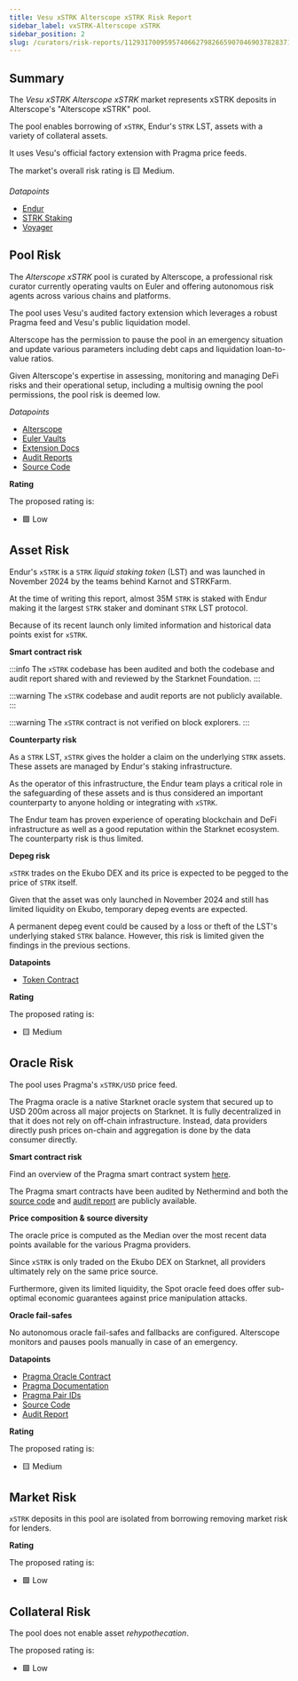 ```yaml
---
title: Vesu xSTRK Alterscope xSTRK Risk Report
sidebar_label: vxSTRK-Alterscope xSTRK
sidebar_position: 2
slug: /curators/risk-reports/1129317009595740662798266590704690378283717359139782594834794341553978002262/xstrk
---
```




## Summary

The *Vesu xSTRK Alterscope xSTRK* market represents xSTRK deposits in Alterscope's "Alterscope xSTRK" pool.

The pool enables borrowing of `xSTRK`, Endur's `STRK` LST, assets with a variety of collateral assets. 

It uses Vesu's official factory extension with Pragma price feeds.

The market's overall risk rating is 🟨 Medium.

*Datapoints*

- [Endur](https://app.endur.fi/)
- [STRK Staking](https://dashboard.endur.fi/)
- [Voyager](https://voyager.online/contract/0x028d709c875c0ceac3dce7065bec5328186dc89fe254527084d1689910954b0a)


## Pool Risk

The *Alterscope xSTRK* pool is curated by Alterscope, a professional risk curator currently operating vaults on Euler and offering autonomous risk agents across various chains and platforms.

The pool uses Vesu's audited factory extension which leverages a robust Pragma feed and Vesu's public liquidation model.

Alterscope has the permission to pause the pool in an emergency situation and update various parameters including debt caps and liquidation loan-to-value ratios. 

Given Alterscope's expertise in assessing, monitoring and managing DeFi risks and their operational setup, including a multisig owning the pool permissions, the pool risk is deemed low.

*Datapoints*

- [Alterscope](https://www.alterscope.org/)
- [Euler Vaults](https://www.explorer.euler.finance/?network=ethereum&entity%5B%5D=Alterscope)
- [Extension Docs](https://docs.vesu.xyz/)
- [Audit Reports](https://github.com/vesuxyz/security)
- [Source Code](https://github.com/vesuxyz/vesu-v1/blob/main/src/extension/default_extension_po.cairo)

**Rating**

The proposed rating is:

- 🟩 Low


## Asset Risk

Endur's `xSTRK` is a `STRK` *liquid staking token* (LST) and was launched in November 2024 by the teams behind Karnot and STRKFarm.

At the time of writing this report, almost 35M `STRK` is staked with Endur making it the largest `STRK` staker and dominant `STRK` LST protocol.

Because of its recent launch only limited information and historical data points exist for `xSTRK`.


**Smart contract risk**

:::info
The `xSTRK` codebase has been audited and both the codebase and audit report shared with and reviewed by the Starknet Foundation.
:::

:::warning
The `xSTRK` codebase and audit reports are not publicly available.
:::

:::warning
The `xSTRK` contract is not verified on block explorers.
:::

**Counterparty risk**

As a `STRK` LST, `xSTRK` gives the holder a claim on the underlying `STRK` assets. These assets are managed by Endur's staking infrastructure.

As the operator of this infrastructure, the Endur team plays a critical role in the safeguarding of these assets and is thus considered an important counterparty to anyone holding or integrating with `xSTRK`.

The Endur team has proven experience of operating blockchain and DeFi infrastructure as well as a good reputation within the Starknet ecosystem. The counterparty risk is thus limited.

**Depeg risk**

`xSTRK` trades on the Ekubo DEX and its price is expected to be pegged to the price of `STRK` itself.

Given that the asset was only launched in November 2024 and still has limited liquidity on Ekubo, temporary depeg events are expected.

A permanent depeg event could be caused by a loss or theft of the LST's underlying staked `STRK` balance. However, this risk is limited given the findings in the previous sections.

**Datapoints**

- [Token Contract](https://voyager.online/contract/0x028d709c875c0ceac3dce7065bec5328186dc89fe254527084d1689910954b0a)

**Rating**

The proposed rating is:

- 🟨 Medium


## Oracle Risk

The pool uses Pragma's `xSTRK/USD` price feed.

The Pragma oracle is a native Starknet oracle system that secured up to USD 200m across all major projects on Starknet.
It is fully decentralized in that it does not rely on off-chain infrastructure. Instead, data providers directly push prices on-chain and aggregation is done by the data consumer directly.

**Smart contract risk**

Find an overview of the Pragma smart contract system [here](https://github.com/Astraly-Labs/pragma-oracle?tab=readme-ov-file#overview).

The Pragma smart contracts have been audited by Nethermind and both the [source code](https://github.com/Astraly-Labs/pragma-oracle) and [audit report](https://github.com/astraly-labs/pragma-oracle/tree/main/audits) are publicly available.

**Price composition & source diversity**

The oracle price is computed as the Median over the most recent data points available for the various Pragma providers.

Since `xSTRK` is only traded on the Ekubo DEX on Starknet, all providers ultimately rely on the same price source.

Furthermore, given its limited liquidity, the Spot oracle feed does offer sub-optimal economic guarantees against price manipulation attacks. 

**Oracle fail-safes**

No autonomous oracle fail-safes and fallbacks are configured. Alterscope monitors and pauses pools manually in case of an emergency.

**Datapoints**

- [Pragma Oracle Contract](https://voyager.online/contract/0x02a85bd616f912537c50a49a4076db02c00b29b2cdc8a197ce92ed1837fa875b)
- [Pragma Documentation](https://docs.pragma.build/Resources/Cairo%201/data-feeds/consuming-data)
- [Pragma Pair IDs](https://docs.pragma.build/Resources/Cairo%201/data-feeds/supported-assets)
- [Source Code](https://github.com/Astraly-Labs/pragma-oracle)
- [Audit Report](https://github.com/astraly-labs/pragma-oracle/tree/main/audits)

**Rating**

The proposed rating is:

- 🟨 Medium


## Market Risk

`xSTRK` deposits in this pool are isolated from borrowing removing market risk for lenders.

**Rating**

The proposed rating is:

- 🟩 Low


## Collateral Risk

The pool does not enable asset *rehypothecation*.

The proposed rating is:

- 🟩 Low